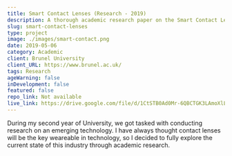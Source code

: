 ```yaml
---
title: Smart Contact Lenses (Research - 2019)
description: A thorough academic research paper on the Smart Contact Lenses industry.
slug: smart-contact-lenses
type: project
image: ./images/smart-contact.png
date: 2019-05-06
category: Academic
client: Brunel University
client_URL: https://www.brunel.ac.uk/
tags: Research
ageWarning: false 
inDevelopment: false
featured: false
repo_link: Not available
live_link: https://drive.google.com/file/d/1CtSTB0Ad0Mr-6QBCTGK3LAmoXlLzIXCV/view?usp=sharing
---
```


During my second year of University, we got tasked with conducting research on an emerging technology. I have always thought contact lenses will be the key weareable in technology, so I decided to fully explore the current state of this industry through academic research.








